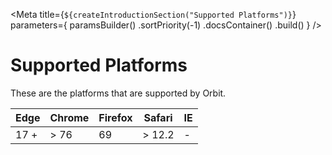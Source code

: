 
<Meta
    title={`${createIntroductionSection("Supported Platforms")}`}
    parameters={
        paramsBuilder()
            .sortPriority(-1)
            .docsContainer(<IntroductionContainer sourcePath="/" />)
            .build()
    }
/>

# Supported Platforms

These are the platforms that are supported by Orbit.

| Edge | Chrome | Firefox | Safari | IE |
|------|--------|---------|--------|----|
| 17 + | > 76   | 69      | > 12.2 | -  |

